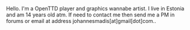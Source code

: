 {{en/Archive/Community/Users/Userbox Blender}}


Hello. I'm a OpenTTD player and graphics wannabe artist. I live in Estonia and am 14 years old atm. If need to contact me then send me a PM in forums or email at address johannesmadis[at]gmail[dot]com..